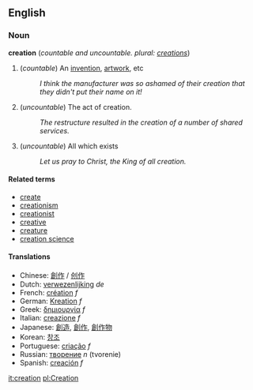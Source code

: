 ==English==
===Noun===
'''creation''' (''countable and uncountable. plural: [[creations]]'')

# (''countable'') An [[invention]], [[artwork]], etc
#:''I think the manufacturer was so ashamed of their creation that they didn't put their name on it!''
# (''uncountable'') The act of creation.
#:''The restructure resulted in the creation of a number of shared services.''
# (''uncountable'') All which exists<!-- biblical / philosophical sense? -->
#:''Let us pray to Christ, the King of all creation.''

====Related terms====
*[[create]]
*[[creationism]]
*[[creationist]]
*[[creative]]
*[[creature]]
*[[creation science]]

====Translations====
*Chinese: [[創作]] / [[创作]]
*Dutch: [[verwezenlijking]] ''de''
*French: [[création]] ''f''
*German: [[Kreation]] ''f''
*Greek: [[δημιουργία]] ''f''
*Italian: [[creazione]] ''f''
*Japanese: [[創造]], [[創作]], [[創作物]]
*Korean: [[창조]]
*Portuguese: [[criação]] ''f''
*Russian: [[творение]] ''n'' (tvorenie)
*Spanish: [[creación]] ''f''

[[it:creation]]
[[pl:Creation]]